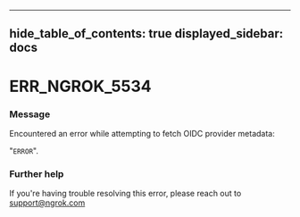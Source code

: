 

---
hide_table_of_contents: true
displayed_sidebar: docs
---


# ERR_NGROK_5534

### Message
Encountered an error while attempting to fetch OIDC provider metadata:

"`ERROR`".

<ErrorDetails error="err_ngrok_5534" />



### Further help
If you're having trouble resolving this error, please reach out to [support@ngrok.com](mailto:support@ngrok.com?subject=Help%20with%20ERR_NGROK_5534)

